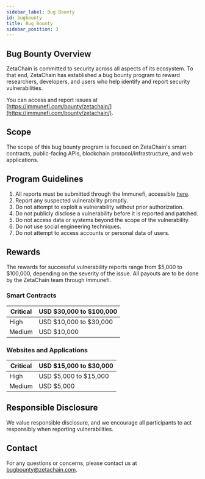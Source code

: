 ```yaml
---
sidebar_label: Bug Bounty
id: bugbounty
title: Bug Bounty
sidebar_position: 3
---
```


## Bug Bounty Overview

ZetaChain is committed to security across all aspects of its ecosystem. To that
end, ZetaChain has established a bug bounty program to reward researchers,
developers, and users who help identify and report security vulnerabilities.

You can access and report issues at
[https://immunefi.com/bounty/zetachain/](https://immunefi.com/bounty/zetachain/).

## Scope

The scope of this bug bounty program is focused on ZetaChain's smart contracts,
public-facing APIs, blockchain protocol/infrastructure, and web applications.

## Program Guidelines

1. All reports must be submitted through the Immunefi, accessible
   [here](https://immunefi.com/bounty/zetachain/).
2. Report any suspected vulnerability promptly.
3. Do not attempt to exploit a vulnerability without prior authorization.
4. Do not publicly disclose a vulnerability before it is reported and patched.
5. Do not access data or systems beyond the scope of the vulnerability.
6. Do not use social engineering techniques.
7. Do not attempt to access accounts or personal data of users.

## Rewards

The rewards for successful vulnerability reports range from $5,000 to $100,000,
depending on the severity of the issue. All payouts are to be done by the
ZetaChain team through Immunefi.

### **Smart Contracts**

| Critical | USD $30,000 to $100,000 |
| -------- | ----------------------- |
| High     | USD $10,000 to $30,000  |
| Medium   | USD $10,000             |

### **Websites and Applications**

| Critical | USD $15,000 to $30,000 |
| -------- | ---------------------- |
| High     | USD $5,000 to $15,000  |
| Medium   | USD $5,000             |

## Responsible Disclosure

We value responsible disclosure, and we encourage all participants to act
responsibly when reporting vulnerabilities.

## Contact

For any questions or concerns, please contact us at bugbounty@zetachain.com.
